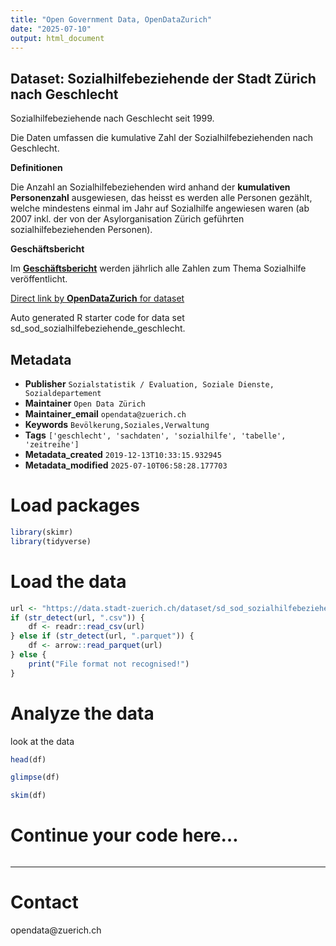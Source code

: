 ```yaml
---
title: "Open Government Data, OpenDataZurich"
date: "2025-07-10"
output: html_document
---
```


## Dataset: Sozialhilfebeziehende der Stadt Zürich nach Geschlecht

Sozialhilfebeziehende nach Geschlecht seit 1999. 

Die Daten umfassen die kumulative Zahl der Sozialhilfebeziehenden nach Geschlecht.

**Definitionen**


Die Anzahl an Sozialhilfebeziehenden wird anhand der **kumulativen Personenzahl** ausgewiesen, das heisst es werden alle Personen gezählt, welche mindestens einmal im Jahr auf Sozialhilfe angewiesen waren (ab 2007 inkl. der von der Asylorganisation Zürich geführten sozialhilfebeziehenden Personen).


[]()

**Geschäftsbericht**


Im [**Geschäftsbericht**](https://www.stadt-zuerich.ch/geschaeftsbericht) werden jährlich alle Zahlen zum Thema Sozialhilfe veröffentlicht.


[]()



[Direct link by **OpenDataZurich** for dataset](https://data.stadt-zuerich.ch/dataset/sd_sod_sozialhilfebeziehende_geschlecht)

Auto generated R starter code for data set sd_sod_sozialhilfebeziehende_geschlecht.

## Metadata

- **Publisher** `Sozialstatistik / Evaluation, Soziale Dienste, Sozialdepartement`
- **Maintainer** `Open Data Zürich`
- **Maintainer_email** `opendata@zuerich.ch`
- **Keywords** `Bevölk­erung,Soziales,Ver­walt­ung`
- **Tags** `['geschlecht', 'sachdaten', 'sozialhilfe', 'tabelle', 'zeitreihe']`
- **Metadata_created** `2019-12-13T10:33:15.932945`
- **Metadata_modified** `2025-07-10T06:58:28.177703`


# Load packages

```r
library(skimr)
library(tidyverse)
```

# Load the data

```r
url <- "https://data.stadt-zuerich.ch/dataset/sd_sod_sozialhilfebeziehende_geschlecht/download/sd_sod_sozialhilfebeziehende_geschlecht.csv"
if (str_detect(url, ".csv")) {
    df <- readr::read_csv(url)
} else if (str_detect(url, ".parquet")) {
    df <- arrow::read_parquet(url)
} else {
    print("File format not recognised!")
}
```

# Analyze the data

look at the data
```r
head(df)
```

```r
glimpse(df)
```

```r
skim(df)
```

# Continue your code here...

```r

```

------------------------------------------------------------------------

# Contact

opendata@zuerich.ch
